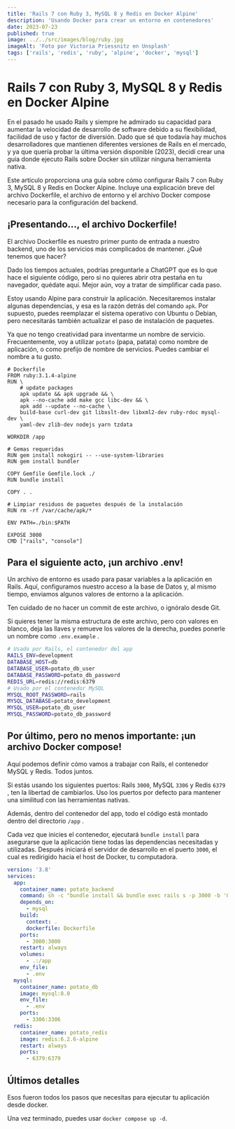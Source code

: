 ```yaml
---
title: 'Rails 7 con Ruby 3, MySQL 8 y Redis en Docker Alpine'
description: 'Usando Docker para crear un entorno en contenedores'
date: 2023-07-23
published: true
image: ../../src/images/blog/ruby.jpg
imageAlt: 'Foto por Victoria Priessnitz en Unsplash'
tags: ['rails', 'redis', 'ruby', 'alpine', 'docker', 'mysql']
---
```


# Rails 7 con Ruby 3, MySQL 8 y Redis en Docker Alpine

En el pasado he usado Rails y siempre he admirado su capacidad para aumentar la velocidad de desarrollo de software debido a su flexibilidad, facilidad de uso y factor de diversión. Dado que sé que todavía hay muchos desarrolladores que mantienen diferentes versiones de Rails en el mercado, y ya que quería probar la última versión disponible (2023), decidí crear una guía donde ejecuto Rails sobre Docker sin utilizar ninguna herramienta nativa.

Este artículo proporciona una guía sobre cómo configurar Rails 7 con Ruby 3, MySQL 8 y Redis en Docker Alpine. Incluye una explicación breve del archivo Dockerfile, el archivo de entorno y el archivo Docker compose necesario para la configuración del backend.

## ¡Presentando…, el archivo Dockerfile!

El archivo Dockerfile es nuestro primer punto de entrada a nuestro backend, uno de los servicios más complicados de mantener. ¿Qué tenemos que hacer?

Dado los tiempos actuales, podrías preguntarle a ChatGPT que es lo que hace el siguiente código, pero si no quieres abrir otra pestaña en tu navegador, quédate aquí. Mejor aún, voy a tratar de simplificar cada paso.

Estoy usando Alpine para construir la aplicación. Necesitaremos instalar algunas dependencias, y esa es la razón detrás del comando `apk`. Por supuesto, puedes reemplazar el sistema operativo con Ubuntu o Debian, pero necesitarás también actualizar el paso de instalación de paquetes.

Ya que no tengo creatividad para inventarme un nombre de servicio. Frecuentemente, voy a utilizar `potato` (papa, patata) como nombre de aplicación, o como prefijo de nombre de servicios. Puedes cambiar el nombre a tu gusto.

```docker
# Dockerfile
FROM ruby:3.1.4-alpine
RUN \
    # update packages
    apk update && apk upgrade && \
    apk --no-cache add make gcc libc-dev && \
    apk add --update --no-cache \
    build-base curl-dev git libxslt-dev libxml2-dev ruby-rdoc mysql-dev \
    yaml-dev zlib-dev nodejs yarn tzdata

WORKDIR /app

# Gemas requeridas
RUN gem install nokogiri -- --use-system-libraries
RUN gem install bundler

COPY Gemfile Gemfile.lock ./
RUN bundle install

COPY . .

# Limpiar residuos de paquetes después de la instalación
RUN rm -rf /var/cache/apk/*

ENV PATH=./bin:$PATH

EXPOSE 3000
CMD ["rails", "console"]
```

## Para el siguiente acto, ¡un archivo .env!

Un archivo de entorno es usado para pasar variables a la aplicación en Rails. Aquí, configuramos nuestro acceso a la base de Datos y, al mismo tiempo, enviamos algunos valores de entorno a la aplicación.

Ten cuidado de no hacer un commit de este archivo, o ignóralo desde Git.

Si quieres tener la misma estructura de este archivo, pero con valores en blanco, deja las llaves y remueve los valores de la derecha, puedes ponerle un nombre como `.env.example` .

```bash
# Usado por Rails, el contenedor del app
RAILS_ENV=development
DATABASE_HOST=db
DATABASE_USER=potato_db_user
DATABASE_PASSWORD=potato_db_password
REDIS_URL=redis://redis:6379
# Usado por el contenedor MySQL
MYSQL_ROOT_PASSWORD=rails
MYSQL_DATABASE=potato_development
MYSQL_USER=potato_db_user
MYSQL_PASSWORD=potato_db_password
```

## Por último, pero no menos importante: ¡un archivo Docker compose!

Aquí podemos definir cómo vamos a trabajar con Rails, el contenedor MySQL y Redis. Todos juntos.

Si estás usando los siguientes puertos: Rails `3000`, MySQL `3306` y Redis `6379` , ten la libertad de cambiarlos. Uso los puertos por defecto para mantener una similitud con las herramientas nativas.

Además, dentro del contenedor del app, todo el código está montado dentro del directorio `/app` .

Cada vez que inicies el contenedor, ejecutará `bundle install` para asegurarse que la aplicación tiene todas las dependencias necesitadas y utilizadas. Después iniciará el servidor de desarrollo en el puerto `3000`, el cual es redirigido hacia el host de Docker, tu computadora.

```yaml
version: '3.8'
services:
  app:
    container_name: potato_backend
    command: sh -c "bundle install && bundle exec rails s -p 3000 -b '0.0.0.0'"
    depends_on:
      - mysql
    build:
      context: .
      dockerfile: Dockerfile
    ports:
      - 3000:3000
    restart: always
    volumes:
      - .:/app
    env_file:
      - .env
  mysql:
    container_name: potato_db
    image: mysql:8.0
    env_file:
      - .env
    ports:
      - 3306:3306
  redis:
    container_name: potato_redis
    image: redis:6.2.6-alpine
    restart: always
    ports:
      - 6379:6379
```

## Últimos detalles

Esos fueron todos los pasos que necesitas para ejecutar tu aplicación desde docker.

Una vez terminado, puedes usar `docker compose up -d`.
